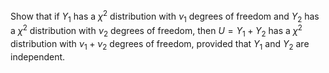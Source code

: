Show that if $Y_1$ has a $\chi^2$ distribution with $\nu_1$ degrees of freedom and $Y_2$ has a $\chi^2$ distribution with $\nu_2$ degrees of freedom, then $U = Y_1 + Y_2$ has a $\chi^2$ distribution with $\nu_1 + \nu_2$ degrees of freedom, provided that $Y_1$ and $Y_2$ are independent.
